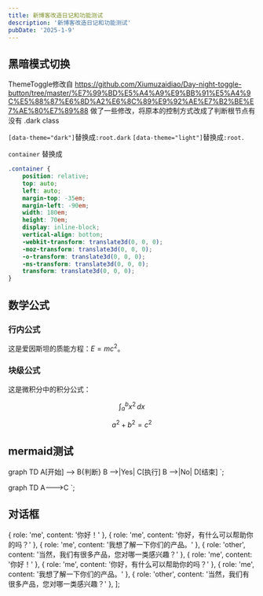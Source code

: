 ```yaml
---
title: 新博客改造日记和功能测试
description: '新博客改造日记和功能测试'
pubDate: '2025-1-9'
---
```


## 黑暗模式切换
ThemeToggle修改自 https://github.com/Xiumuzaidiao/Day-night-toggle-button/tree/master/%E7%99%BD%E5%A4%A9%E9%BB%91%E5%A4%9C%E5%88%87%E6%8D%A2%E6%8C%89%E9%92%AE%E7%B2%BE%E7%AE%80%E7%89%88
   做了一些修改，将原本的控制方式改成了判断根节点有没有 .dark class

`[data-theme="dark"]`替换成`:root.dark` `[data-theme="light"]`替换成`:root.`

`container` 替换成
```css
.container {
	position: relative;
	top: auto;
	left: auto;
	margin-top: -35em;
	margin-left: -90em;
	width: 180em;
	height: 70em;
	display: inline-block;
	vertical-align: bottom;
	-webkit-transform: translate3d(0, 0, 0);
	-moz-transform: translate3d(0, 0, 0);
	-o-transform: translate3d(0, 0, 0);
	-ms-transform: translate3d(0, 0, 0);
	transform: translate3d(0, 0, 0);
}
```


## 数学公式

### 行内公式
这是爱因斯坦的质能方程：$E = mc^2$。

### 块级公式
这是微积分中的积分公式：

$$
\int_{a}^{b} x^2 \, dx
$$

$$
a^2 + b^2 = c^2
$$

## mermaid测试


graph TD
    A[开始] --> B{判断}
    B -->|Yes| C[执行]
    B -->|No| D[结束]
`;

<Mermaid code={mermaidCode1} client:visible/>

graph TD
    A--->C
`;

<Mermaid code={mermaidCode2} client:visible/>

## 对话框

  { role: 'me', content: '你好！' },
  { role: 'me', content: '你好，有什么可以帮助你的吗？' },
  { role: 'me', content: '我想了解一下你们的产品。' },
  { role: 'other', content: '当然，我们有很多产品，您对哪一类感兴趣？' },
  { role: 'me', content: '你好！' },
  { role: 'me', content: '你好，有什么可以帮助你的吗？' },
  { role: 'me', content: '我想了解一下你们的产品。' },
  { role: 'other', content: '当然，我们有很多产品，您对哪一类感兴趣？' },
];


<ChatHistory messages={messages} client:visible/>
